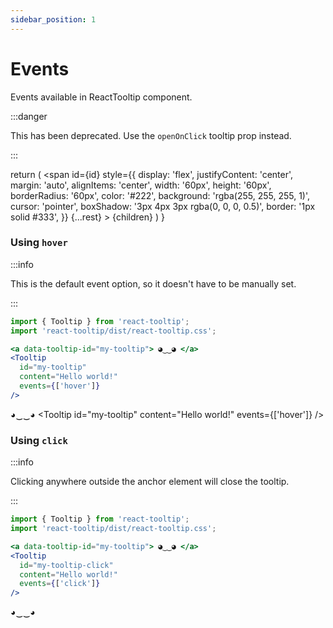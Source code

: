 ```yaml
---
sidebar_position: 1
---
```


# Events

Events available in ReactTooltip component.

:::danger

This has been deprecated. Use the `openOnClick` tooltip prop instead.

:::


  return (
    <span
      id={id}
      style={{
        display: 'flex',
        justifyContent: 'center',
        margin: 'auto',
        alignItems: 'center',
        width: '60px',
        height: '60px',
        borderRadius: '60px',
        color: '#222',
        background: 'rgba(255, 255, 255, 1)',
        cursor: 'pointer',
        boxShadow: '3px 4px 3px rgba(0, 0, 0, 0.5)',
        border: '1px solid #333',
      }}
      {...rest}
    >
      {children}
    </span>
  )
}

### Using `hover`

:::info

This is the default event option, so it doesn't have to be manually set.

:::

```jsx
import { Tooltip } from 'react-tooltip';
import 'react-tooltip/dist/react-tooltip.css';

<a data-tooltip-id="my-tooltip"> ◕‿‿◕ </a>
<Tooltip 
  id="my-tooltip"
  content="Hello world!"
  events={['hover']}
/>
```

<TooltipAnchor data-tooltip-id="my-tooltip">◕‿‿◕</TooltipAnchor>
<Tooltip
  id="my-tooltip"
  content="Hello world!"
  events={['hover']}
/>

### Using `click`

:::info

Clicking anywhere outside the anchor element will close the tooltip.

:::

```jsx
import { Tooltip } from 'react-tooltip';
import 'react-tooltip/dist/react-tooltip.css';

<a data-tooltip-id="my-tooltip"> ◕‿‿◕ </a>
<Tooltip 
  id="my-tooltip-click"
  content="Hello world!"
  events={['click']}
/>
```

<TooltipAnchor data-tooltip-id="my-tooltip-click">◕‿‿◕</TooltipAnchor>
<Tooltip
  id="my-tooltip-click"
  content="Hello world!"
  openOnClick
/>
